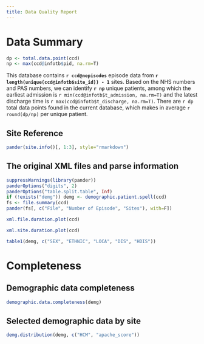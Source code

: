 ```yaml
---
title: Data Quality Report
---
```


# Data Summary
```r
dp <- total.data.point(ccd)
np <- max(ccd@infotb$pid, na.rm=T)
```

This database contains **`r ccd@nepisodes`** episode data from 
**`r length(unique(ccd@infotb$site_id)) - 1`** sites. Based on the NHS numbers and
PAS numbers, we can identify **`r np`** unique patients, among which the earliest
admission is `r min(ccd@infotb$t_admission, na.rm=T)` and the latest discharge time is
`r max(ccd@infotb$t_discharge, na.rm=T)`. There are `r dp `
total data points found in the current database, which makes in average
`r round(dp/np)` per unique patient. 

## Site Reference
```r
pander(site.info()[, 1:3], style="rmarkdown")
```

## The original XML files and parse information
```r
suppressWarnings(library(pander))
panderOptions("digits", 2) 
panderOptions("table.split.table", Inf)
if (!exists("demg")) demg <- demographic.patient.spell(ccd)
fs <- file.summary(ccd)
pander(fs[, c("File", "Number of Episode", "Sites"), with=F])
```

```r
xml.file.duration.plot(ccd)
```
```r
xml.site.duration.plot(ccd)
```
\newpage

```r
table1(demg, c("SEX", "ETHNIC", "LOCA", "DIS", "HDIS"))
```
# Completeness
## Demographic data completeness
```r
demographic.data.completeness(demg)
```
## Selected demographic data by site


\newpage
```r
demg.distribution(demg, c("HCM", "apache_score"))
```

